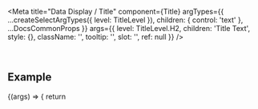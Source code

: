 
<Meta
  title="Data Display / Title"
  component={Title}
  argTypes={{
    ...createSelectArgTypes({ level: TitleLevel }),
    children: { control: 'text' },
    ...DocsCommonProps
  }}
  args={{
    level: TitleLevel.H2,
    children: 'Title Text',
    style: {},
    className: '',
    tooltip: '',
    slot: '',
    ref: null
  }}
/>

<DocsHeader />

<br />

## Example

<Canvas>
  <Story name="Default">
    {(args) => {
      return <Title {...args} />;
    }}
  </Story>
</Canvas>

## Properties

<ArgsTable story="." />
